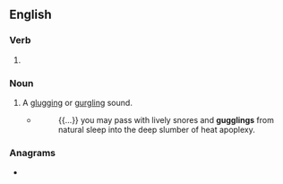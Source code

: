 ==English==

===Verb===
{{head|en|verb form}}

# {{present participle of|en|guggle|nocat=1}}

===Noun===
{{en-noun}}

# A [[glugging]] or [[gurgling]] sound.
#* {{w|Rudyard Kipling}}
#*: {{...}} you may pass with lively snores and '''gugglings''' from natural sleep into the deep slumber of heat apoplexy.

===Anagrams===
* {{anagrams|en|a=ggggilnu|glugging}}
